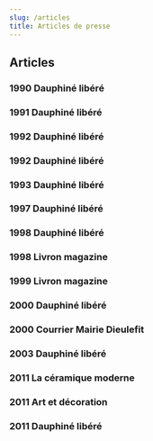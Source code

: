 ```yaml
---
slug: /articles
title: Articles de presse
---
```


## Articles

### 1990 Dauphiné libéré

<ImageClick src="https://pepe-cms.s3web.gasdev.fr/articles/1_dauphine_1990_oki_bf0a62727b.webp" alt="1990 Dauphiné libéré 1"/>

<ImageClick src="https://pepe-cms.s3web.gasdev.fr/articles/1_5_dauphine_1990_okiii_88d622aad3.webp" alt="1990 Dauphiné libéré 1,5"/>

### 1991 Dauphiné libéré

<ImageClick src="https://pepe-cms.s3web.gasdev.fr/articles/2_dauphine_1991_ok_84f1770b33.webp" alt="1991 Dauphiné libéré 2"/>

### 1992 Dauphiné libéré

<ImageClick src="https://pepe-cms.s3web.gasdev.fr/articles/3_cuges_les_pins_1992_ok_3198cdd0e5.webp" alt="1992 Dauphiné libéré 3"/>

### 1992 Dauphiné libéré

<ImageClick src="https://pepe-cms.s3web.gasdev.fr/articles/4_dauphine_1992_okii_ca3dba44b0.webp" alt="1992 Dauphiné libéré 4"/>

<ImageClick src="https://pepe-cms.s3web.gasdev.fr/articles/5_dauphine_1992_ok_bdef543975.webp" alt="1992 Dauphiné libéré 5"/>

<ImageClick src="https://pepe-cms.s3web.gasdev.fr/articles/5_5_villeurbanne_1992_ok_3577919935.webp" alt="1992 Dauphiné libéré 5,5"/>

### 1993 Dauphiné libéré

<ImageClick src="https://pepe-cms.s3web.gasdev.fr/articles/6_dauphine_1993_okii_ca7b9e8f71.webp" alt="1993 Dauphiné libéré 6"/>

<ImageClick src="https://pepe-cms.s3web.gasdev.fr/articles/7_Dauphine_1993_ok_262584678a.webp" alt="1993 Dauphiné libéré 7"/>

### 1997 Dauphiné libéré

<ImageClick src="https://pepe-cms.s3web.gasdev.fr/articles/8_dauphine_1997_ok_f22b7117a9.webp" alt="1997 Dauphiné libéré 8"/>

### 1998 Dauphiné libéré

<ImageClick src="https://pepe-cms.s3web.gasdev.fr/articles/9_dauphine_1998_ookiii_de08fdefff.webp" alt="1998 Dauphiné libéré 9"/>

<ImageClick src="https://pepe-cms.s3web.gasdev.fr/articles/11_dauphine_1998_ooki_a943f02923.webp" alt="1998 Dauphiné libéré 11"/>

<ImageClick src="https://pepe-cms.s3web.gasdev.fr/articles/12_dauphine_1998_ookii_12bd1f91c1.webp" alt="1998 Dauphiné libéré 12"/>

<ImageClick src="https://pepe-cms.s3web.gasdev.fr/articles/13_dauphine_1998_ooook_23e18648cf.webp" alt="1998 Dauphiné libéré 13"/>

<ImageClick src="https://pepe-cms.s3web.gasdev.fr/articles/14_dauphine_1998_okiii_8f36d56528.webp" alt="1998 Dauphiné libéré 14"/>

<ImageClick src="https://pepe-cms.s3web.gasdev.fr/articles/16_dauphine_1998_okii_2f545e0754.webp" alt="1998 Dauphiné libéré 16"/>

### 1998 Livron magazine

<ImageClick src="https://pepe-cms.s3web.gasdev.fr/articles/10_livron_mag_1998_oki_cfe9abfdba.webp" alt="1998 Livron magazine 10"/>

<ImageClick src="https://pepe-cms.s3web.gasdev.fr/articles/15_livron_mag_1998_ok_98f9d6ef42.webp" alt="1998 Livron magazine 15"/>

### 1999 Livron magazine

<ImageClick src="https://pepe-cms.s3web.gasdev.fr/articles/17_livron_mag_1999_ok_4968d2e680.webp" alt="1999 Livron magazine 17"/>

### 2000 Dauphiné libéré

<ImageClick src="https://pepe-cms.s3web.gasdev.fr/articles/18_dauphine_2000_ok_5b45b3c91c.webp" alt="2000 Dauphiné libéré 18"/>

### 2000 Courrier Mairie Dieulefit

<ImageClick src="https://pepe-cms.s3web.gasdev.fr/articles/20_courrier_mairie_dieulefit_2000_oki_0cc9ab69c3.webp" alt="2000 Courrier Mairie Dieulefit 20"/>

### 2003 Dauphiné libéré

<ImageClick src="https://pepe-cms.s3web.gasdev.fr/articles/20_5_Dauphine_2003_ok_0b8b46a5ff.webp" alt="2003 Dauphiné libéré 20,5"/>

### 2011 La céramique moderne

<ImageClick src="https://pepe-cms.s3web.gasdev.fr/articles/21_la_ceramique_moderne_2011_oki_ab8ad9ebf8.webp" alt="2011 La céramique moderne 21"/>

### 2011 Art et décoration

<ImageClick src="https://pepe-cms.s3web.gasdev.fr/articles/22_art_et_decoration_2011_oki_b75e96adb4.webp" alt="2011 Art et décoration 22"/>

### 2011 Dauphiné libéré

<ImageClick src="https://pepe-cms.s3web.gasdev.fr/articles/23_dauphine_2011_ok_9a1d73ef16.webp" alt="2011 Dauphiné libéré 23"/>

<ImageClick src="https://pepe-cms.s3web.gasdev.fr/articles/24_dauphine_2011_oki_8acfbb7fc3.webp" alt="2011 Dauphiné libéré 24"/>
